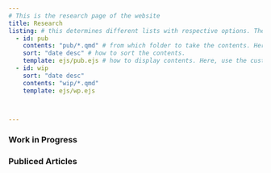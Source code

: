 ```yaml
---
# This is the research page of the website
title: Research 
listing: # this determines different lists with respective options. These are accessed in the below with the :::{#id}::: syntax.
  - id: pub 
    contents: "pub/*.qmd" # from which folder to take the contents. Here, take all .qmd files from the pub folder. 
    sort: "date desc" # how to sort the contents.
    template: ejs/pub.ejs # how to display contents. Here, use the customized wp.ejs in the ejs folder.
  - id: wip
    sort: "date desc"
    contents: "wip/*.qmd"
    template: ejs/wp.ejs



---
```


### Work in Progress 

:::{#wip}
:::

### Publiced Articles

:::{#pub}
:::



